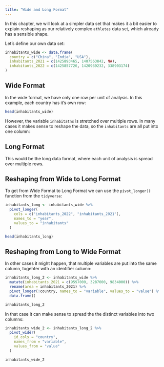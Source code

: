 ```yaml
---
title: "Wide and Long Format"
---
```


In this chapter, we will look at a simpler data set that makes it a bit easier to explain reshaping as our relatively complex `athletes` data set, which already has a sensible shape.

Let's define our own data set:

```r
inhabitants_wide <- data.frame(
  country = c("China", "India", "USA"),
  inhabitants_2021 = c(1425893465, 1407563842, NA),
  inhabitants_2022 = c(1425857720, 1420939232, 338903174)
)
```

## Wide Format

In the wide format, we have only one row per unit of analysis. In this example, each country has it's own row:

```r
head(inhabitants_wide)
```

However, the variable `inhabitatns` is stretched over multiple rows. In many cases it makes sense to reshape the data, so the `inhabitants` are all put into one column:

## Long Format

This would be the long data format, where each unit of analysis is spread over multiple rows.

## Reshaping from Wide to Long Format

To get from Wide Format to Long Format we can use the `pivot_longer()` function from the `tidyverse`:

::: tidy
```r
inhabitants_long <- inhabitants_wide %>%
  pivot_longer(
    cols = c("inhabitants_2022", "inhabitants_2021"),
    names_to = "year",
    values_to = "inhabitants"
  )

head(inhabitants_long)
```
:::

## Reshaping from Long to Wide Format

In other cases it might happen, that multiple variables are put into the same column, togehter with an identifier column:

```r
inhabitants_long_2 <- inhabitants_wide %>%
  mutate(inhabitants_2021 = c(9597000, 3287000, 9834000)) %>%
  rename(area = inhabitants_2021) %>%
  pivot_longer(!country, names_to = "variable", values_to = "value") %>%
  data.frame()
```

```r
inhabitants_long_2
```

In that case it can make sense to spread the the distinct variables into two columns:

```r
inhabitants_wide_2 <- inhabitants_long_2 %>%
  pivot_wider(
    id_cols = "country",
    names_from = "variable",
    values_from = "value"
  )

inhabitants_wide_2
```
